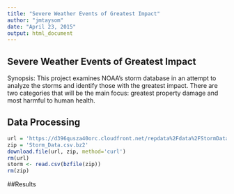 ```yaml
---
title: "Severe Weather Events of Greatest Impact"
author: "jmtaysom"
date: "April 23, 2015"
output: html_document
---
```

## Severe Weather Events of Greatest Impact
Synopsis: This project examines NOAA's storm database in an attempt to analyze
the storms and identify those with the greatest impact. There are two categories
that will be the main focus: greatest property damage and most harmful to human
health.

## Data Processing

```r
url = 'https://d396qusza40orc.cloudfront.net/repdata%2Fdata%2FStormData.csv.bz2'
zip = 'Storm_Data.csv.bz2'
download.file(url, zip, method='curl')
rm(url)
storm <- read.csv(bzfile(zip))
rm(zip)
```

##Results

```r

```


